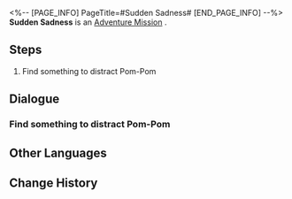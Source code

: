 <%-- [PAGE_INFO]
PageTitle=#Sudden Sadness#
[END_PAGE_INFO] --%>
{{Stub|Dialogue, characters, and location(s)}}
{{Mission Infobox
|id            = 4050012
|title         = 
|image         = Mission Sudden Sadness.png
|type          = Adventure
|event_name    = 
|chapter       = 
|requirements  = 
|summary       = <!--official mission summary from Fate's Atlas-->
|characters    = <!--characters that appear in this mission-->
|startLocation = <!--location as it intially appears on the mission screen-->
|world         = <!--i.e. Penacony-->
|area          = <!--i.e. A Child's Dream-->
|prev          = 
|next          = 
|exp           = 
|credits       = 8000
|stellarJade   = 
|other         = {{Card List|Adventure Log*1;Core of Ice*1|delim=;}}
}}
'''Sudden Sadness''' is an [[Adventure Mission]]<!--in [world]-->.

==Steps==
# Find something to distract Pom-Pom

<!--
==Gameplay Notes==

--><!--
==Trial Character==

-->
==Dialogue==
{{Stub Dialogue}}
{{Dialogue Start}}
:{{tx}}
{{Dialogue End}}

===Find something to distract Pom-Pom===
{{Mission Description|type=adventure|location=<!--to be added-->|update|Pom-Pom seems to be troubled and depressed. Find something to distract them and brighten up their day.}}
{{Dialogue Start}}
:{{tx}}
{{Dialogue End}}

==Other Languages==
{{Other Languages
|en   = Sudden Sadness
|zhs  = 突如其来的悲伤
|zht  = 突如其來的悲傷
|ja   = 襲い掛かる悲しみ
|ko   = 갑자기 찾아온 슬픔
|es   = Una tristeza repentina
|fr   = Soudaine tristesse
|ru   = Внезапная тоска
|th   = ความเสียใจกะทันหัน
|vi   = Nỗi Buồn Bất Chợt
|de   = Plötzliche Traurigkeit
|id   = Kesedihan yang Datang Tiba-Tiba
|pt   = Tristeza Súbita
}}

==Change History==
{{Change History|1.0}}
